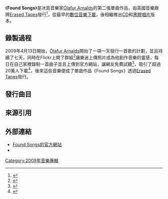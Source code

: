 {{Infobox Album
| Name  = Found Songs 
| Type  = EP
| Cover  = Found Songs Cover.jpg
| Background = 
| Alt  = 
| Artist  = [[Ólafur_Arnalds|Ólafur Arnalds]]
| Released   = 2009年10月13日
| Format  = [[黑膠唱片|黑膠唱片]]<br>[[CD|CD]]<br>[[數位音樂下載|數位音樂下載]]
| Recorded  = {{ISL}}[[莫斯費德斯拜爾|莫斯費德斯拜爾]]
| Genre = [[古典樂|古典]]、[[電子音樂|電子]]、[[氛圍音樂|氛圍]]
| Length = 20:43 
| Label = Erased Tapes
| Director = Esteban Diácono 
| Producer = Ólafur Arnalds
| Reviews = 
| Chart position = 
| Certification = 
| Last album = Variations of Static
| This album = Found Songs<br>(2008年)
| Next album = Dyad 1909<br>(2009年)
| Misc  = 
}}

《'''Found Songs'''》是冰島音樂家[[Ólafur_Arnalds|Ólafur Arnalds]]的第二張單曲作品，由英國音樂廠牌[[Erased_Tapes|Erased Tapes]]發行<ref>{{Cite web |url = http://pulp.bluecircus.net/archives/013994.html |title = Ólafur Arnalds - Found Songs |author = 陳德政 |date = 2009年4月15日 |publisher = 音速青春 |language = zh-tw |accessdate = 2016年1月13日 |quote = 冰島青年作曲家Ólafur Arnalds將自4/13週一起，一連七天推出七首新作。有意思的地方在於，這些歌就像新鮮水果，都是當日現採的。換言之，他在24小時內得寫、編、錄好一曲，連續一個星期都是如此，確實是很富挑戰性的計畫。 |archive-date = 2016年4月15日 |archive-url = https://web.archive.org/web/20160415152828/http://pulp.bluecircus.net/archives/013994.html |dead-url = no }}</ref>，從最早的[[數位音樂下載|數位音樂下載]]，後相繼推出[[CD|CD]]和[[黑膠唱片|黑膠唱片]]版本。

==錄製過程==
2009年4月13日開始，[[Ólafur_Arnalds|Ólafur Arnalds]]開始了一項一天發行一首歌的計劃，並且持續了七天，同時在Flickr上開了群組<ref>{{Cite web |url = https://www.flickr.com/groups/foundsongs |title = Ólafur Arnalds - Found Songs |author = Ólafur Arnalds |date =  |publisher = Flickr |language = en |accessdate = January 13, 2016 |quote = I am super happy with the reactions to this group! Thank you everyone who submitted art! |archive-date = 2016-04-27 |archive-url = https://web.archive.org/web/20160427103117/https://www.flickr.com/groups/foundsongs/ |dead-url = no }}</ref>讓樂迷上傳照片成為他創作音樂的靈感，每日在自己家裡錄制一首曲子並且上傳到官方網站，讓網友免費試聽<ref>{{Cite web |url = http://octoberhsu.pixnet.net/blog/post/25118379-woah!-colorful! |title = Woah! Colorful! |author = 許哲寧 |date = 2009年9月24日 |publisher = Pixnet 痞客邦 |language = zh-tw |accessdate = 2016年1月13日 |quote = Ólafur Arnalds的《Found Songs》七天七首歌的計畫，七首歌都可以免費下載，而這首有著美麗炫彩MV的〈Ljósið〉，是壓軸第七天的歌曲，可以到官方頁面按右鍵下載，另外因為臺灣還沒有代理Ólafur Arnalds的唱片，雖然《Found Songs》已經有實體了，但可能要透過國外的網站才能收藏這張美麗的專輯。 |deadurl = yes |archiveurl = https://web.archive.org/web/20160817151118/http://octoberhsu.pixnet.net/blog/post/25118379-woah!-colorful! |archivedate = 2016年8月17日 |df =  }}</ref>，吸引了超過20萬人下載<ref>{{Cite web |url = http://thewall.tw/shows/365 |title = 冰島小王子 Ólafur Arnalds |author = 破音時間 DISTORTED TIME |date = 2013年9月14日 |publisher = THE WALL MUSIC |language = zh-tw |accessdate = 2016年1月13日 |quote = 2009年4月，Ólafur 展開了《Found Songs》創作計劃，連續七天推出七首新歌；最有意思的地方在於，他必須在24小時內寫、編、錄好一曲，然後在網路上分享給樂迷，吸引了逾20萬人下載。 |archive-url = https://web.archive.org/web/20151110094853/http://thewall.tw/shows/365 |archive-date = 2015年11月10日 |dead-url = yes }}</ref>，後來這些音樂便成了單曲作品《Found Songs》透過[[Erased_Tapes|Erased Tapes]]發行。

==發行曲目==
{{tracklist
| title1 = Erla's Waltz
| length1 = 2:14
| title2 = Raein
| length2 = 3:06
| title3 = Romance
| length3 = 1:47
| title4 = Allt Varð Hljótt
| length4 = 3:22
| title5 = Lost Song
| length5 = 3:41
| title6 = Faun
| length6 = 2:47
| title7 = Ljósið
| length7 = 3:29
}}

==來源引用==
{{reflist|2}}

==外部連結==
*[https://web.archive.org/web/20100414023052/http://foundsongs.erasedtapes.com/ Found Songs的官方網站]
* {{Vimeo|id=6284199|title=〈Ljósið〉音樂影片}}

[[Category:2009年音樂專輯|Category:2009年音樂專輯]]